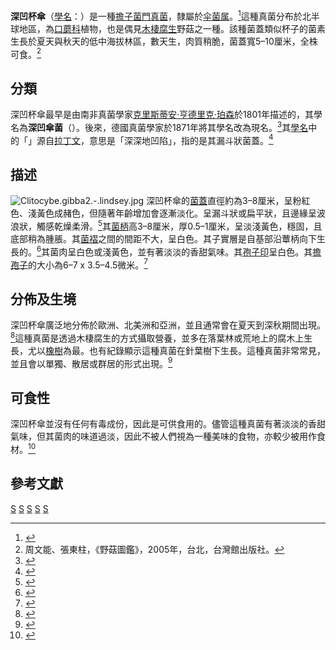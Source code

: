 {{Speciesbox 
| taxon = Clitocybe gibba
| image = Clitocybe gibba 060820w.jpg
| authority =  ([[克里斯蒂安·亨德里克·珀森|Pers.]]:[[伊利阿斯·马格努斯·弗里斯|Fr.]]) [[保羅·庫默爾|Kummer]]
| synonyms = 
*''Clitocybe infundibuliformis''
}}
{{mycomorphbox
| name = 深凹杯傘
| whichGills = decurrent
| capShape = infundibuliform
| capShape2 = flat
| hymeniumType=gills
| stipeCharacter=bare
| ecologicalType=saprotrophic
| sporePrintColor=white
| howEdible=edible}}

'''深凹杯傘'''（[[學名|學名]]：''{{lang|la|'''Clitocybe gibba'''}}''）是一種[[擔子菌門|擔子菌門]][[真菌|真菌]]，隸屬於[[伞菌属|伞菌属]]。<ref>{{Cite web |url=http://www.gbif.org/species/106769183 |title=Clitocybe gibba - Checklist View |access-date=2013-11-30 |archive-date=2016-03-05 |archive-url=https://web.archive.org/web/20160305031659/http://www.gbif.org/species/106769183 |dead-url=no }}</ref>這種真菌分布於北半球地區，為[[口蘑科|口蘑科]]植物，也是偶見[[木棲腐生|木棲腐生]]野菇之一種。該種菌蓋類似杯子的菌素生長於夏天與秋天的低中海拔林區，數天生，肉質稍脆，菌蓋寬5–10厘米，全株可食。<ref>周文能、張東柱，《野菇圖鑑》，2005年，台北，台灣館出版社。</ref>

==分類==
深凹杯傘最早是由南非真菌學家[[克里斯蒂安·亨德里克·珀森|克里斯蒂安·亨德里克·珀森]]於1801年描述的，其學名為'''深凹傘菌'''（{{lang|la|''Agaricus gibbus''}}）。後來，德國真菌學家{{link-en|保羅·庫默爾|Paul Kummer}}於1871年將其學名改為現名。<ref>{{Cite web |url=http://www.mycobank.org/Biolomics.aspx?Table=Mycobank&MycoBankNr_=356792 |title=Clitocybe gibba - MycoBank |access-date=2013-11-30 |archive-date=2020-08-14 |archive-url=https://web.archive.org/web/20200814071156/http://www.mycobank.org/Biolomics.aspx?Table=Mycobank&MycoBankNr_=356792 |dead-url=no }}</ref>其[[植物學名命名法|學名]]中的「''{{lang|la|gibba}}''」源自[[拉丁文|拉丁文]]，意思是「深深地凹陷」，指的是其漏斗狀菌蓋。<ref>{{Cite web |url=http://www.first-nature.com/fungi/clitocybe-gibba.php |title=Clitocybe gibba, Common Funnel mushroom - First Nature |access-date=2013-11-30 |archive-date=2019-05-08 |archive-url=https://web.archive.org/web/20190508082045/https://www.first-nature.com/fungi/clitocybe-gibba.php |dead-url=no }}</ref>

== 描述 ==
[[File:Clitocybe.gibba2.-.lindsey.jpg|thumb]]
深凹杯傘的[[菌蓋|菌蓋]]直徑約為3–8厘米，呈粉紅色、淺黃色成赭色，但隨著年齡增加會逐漸淡化。呈漏斗狀或扁平狀，且邊緣呈波浪狀，觸感乾燥柔滑。<ref>{{Cite web |url=http://www.mushroomfarm.com/mushroom-species/clitocybe/clitocybe-gibba.html |title=Clitocybe gibba - The Mushroom Farm |access-date=2013-11-30 |archive-date=2016-08-15 |archive-url=https://web.archive.org/web/20160815002945/http://www.mushroomfarm.com/mushroom-species/clitocybe/clitocybe-gibba.html |dead-url=no }}</ref>其[[菌柄|菌柄]]高3–8厘米，厚0.5–1厘米，呈淡淺黃色，穩固，且底部稍為腫脹。其[[菌褶|菌褶]]之間的間距不大，呈白色。其子實層是自基部沿蕈柄向下生長的。<ref>{{Cite web |url=http://www.foragingguide.com/mushrooms/sp/common_funnel |title=Common Funnel - Clitocybe gibba |access-date=2013-11-30 |archive-date=2020-02-24 |archive-url=https://web.archive.org/web/20200224094134/http://www.foragingguide.com/mushrooms/sp/common_funnel |dead-url=no }}</ref>其菌肉呈白色或淺黃色，並有著淡淡的香甜氣味。其[[孢子印|孢子印]]呈白色。其[[擔孢子|擔孢子]]的大小為6–7 x 3.5–4.5微米。<ref>{{Cite web |url=http://www.rogersmushrooms.com/gallery/DisplayBlock~bid~5796.asp |title=Rogers Mushrooms - Clitocybe gibba Mushroom |access-date=2013-11-30 |archive-date=2016-08-04 |archive-url=https://web.archive.org/web/20160804232948/http://www.rogersmushrooms.com/gallery/DisplayBlock~bid~5796.asp |dead-url=no }}</ref>

==分佈及生境==
深凹杯傘廣泛地分佈於歐洲、北美洲和亞洲，並且通常會在夏天到深秋期間出現。<ref>{{Cite web |url=http://www.micoweb.it/clitocybe-gibba.html |title=Clitocybe gibba (Imbutino) - Micoweb |access-date=2013-11-30 |archive-url=https://web.archive.org/web/20131202080723/http://www.micoweb.it/clitocybe-gibba.html |archive-date=2013-12-02 |dead-url=yes }}</ref>這種真菌是透過木棲腐生的方式攝取營養，並多在落葉林或荒地上的腐木上生長，尤以[[橡樹|橡樹]]為最。也有紀錄顯示這種真菌在針葉樹下生長。這種真菌非常常見，並且會以單獨、散居或群居的形式出現。<ref>{{Cite web |url=http://www.mushroomexpert.com/infundibulicybe_gibba.html |title=Infundibulicybe (Clitocybe) gibba - MushroomExpert |access-date=2013-11-30 |archive-date=2020-11-12 |archive-url=https://web.archive.org/web/20201112022844/https://www.mushroomexpert.com/infundibulicybe_gibba.html |dead-url=no }}</ref>

==可食性==
深凹杯傘並沒有任何有毒成份，因此是可供食用的。儘管這種真菌有著淡淡的香甜氣味，但其菌肉的味道過淡，因此不被人們視為一種美味的食物，亦較少被用作食材。<ref>{{Cite web |url=http://www.naturespot.org.uk/species/common-funnel |title=Common Funnel - Clitocybe gibba - NatureSpot |access-date=2013-11-30 |archive-date=2017-07-02 |archive-url=https://web.archive.org/web/20170702043940/http://www.naturespot.org.uk/species/common-funnel |dead-url=no }}</ref>

==參考文獻==
{{portal|真菌}}

{{reflist|2}}

{{commons|Clitocybe gibba}}
{{Taxonbar|from=Q46795429}}

[[Category:杯傘屬|S]]
[[Category:食用菌|S]]
[[Category:北美洲真菌|S]]
[[Category:歐洲真菌|S]]
[[Category:亞洲真菌|S]]